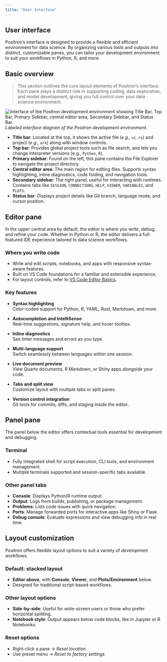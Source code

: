 ```yaml
---
title: "User Interface"
---
```


## User interface

Positron's interface is designed to provide a flexible and efficient environment for data science. By organizing various tools and outputs into distinct, customizable panes, you can tailor your development environment to suit your workflows in Python, R, and more.

## Basic overview

> This section outlines the core layout elements of Positron’s interface. Each pane plays a distinct role in supporting coding, data exploration, and model development, giving you full control over your data science environment.

![Interface of the Positron development environment showing Title Bar, Top Bar, Primary Sidebar, central editor area, Secondary Sidebar, and Status Bar.](https://github.com/user-attachments/assets/19654254-1ae6-4447-8e98-e3b26882ee42)  
*Labeled interface diagram of the Positron development environment.*

- **Title bar**: Located at the top, it shows the active file (_e.g.,_ `ui.rs`) and project (_e.g.,_ `ark`) along with window controls.
- **Top bar**: Provides global project tools such as file search, and lets you change interpreter versions (e.g., `Python`, `R`).
- **Primary sidebar**: Found on the left, this pane contains the File Explorer to navigate the project directory.
- **Central editor area**: The main region for editing files. Supports syntax highlighting, inline diagnostics, code folding, and navigation tools.
- **Secondary sidebar**: The right panel, useful for interacting with runtimes. Contains tabs like `SESSION`, `CONNECTIONS`, `HELP`, `VIEWER`, `VARIABLES`, and `PLOTS`.
- **Status bar**: Displays project details like Git branch, language mode, and cursor position.

## Editor pane

In the upper central area by default, the editor is where you write, debug, and refine your code. Whether in Python or R, the editor delivers a full-featured IDE experience tailored to data science workflows.

### Where you write code

- Write and edit scripts, notebooks, and apps with responsive syntax-aware features.
- Built on VS Code foundations for a familiar and extensible experience.
- For layout controls, refer to [VS Code Editor Basics](https://code.visualstudio.com/docs/editor/basics).

### Key features

- **Syntax highlighting**  
  Color-coded support for Python, R, YAML, Rust, Markdown, and more.

- **Autocompletion and IntelliSense**  
  Real-time suggestions, signature help, and hover tooltips.

- **Inline diagnostics**  
  See linter messages and errors as you type.

- **Multi-language support**  
  Switch seamlessly between languages within one session.

- **Live document preview**  
  View Quarto documents, R Markdown, or Shiny apps alongside your code.

- **Tabs and split view**  
  Customize layout with multiple tabs or split panes.

- **Version control integration**  
  Git tools for commits, diffs, and staging inside the editor.

## Panel pane

The panel below the editor offers contextual tools essential for development and debugging.

### Terminal

- Fully integrated shell for script execution, CLI tools, and environment management.
- Multiple terminals supported and session-specific tabs available.

### Other panel tabs

- **Console**: Displays Python/R runtime output.
- **Output**: Logs from builds, publishing, or package management.
- **Problems**: Lists code issues with quick navigation.
- **Ports**: Manage forwarded ports for interactive apps like Shiny or Flask.
- **Debug console**: Evaluate expressions and view debugging info in real time.

## Layout customization

Positron offers flexible layout options to suit a variety of development workflows.

### Default: stacked layout

- **Editor above**, with **Console**, **Viewer**, and **Plots/Environment** below.
- Designed for traditional script-based workflows.

### Other layout options

- **Side-by-side**: Useful for wide-screen users or those who prefer horizontal splitting.
- **Notebook style**: Output appears below code blocks, like in Jupyter or R Notebooks.

### Reset options

- Right-click a pane → _Reset location_
- Use preset menu → _Reset to factory settings_
